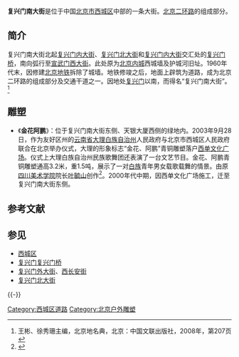{{Coord|39.90199|116.35051|type:landmark_region:CN-11_source:GoogleMaps|display=title}}
{{Infobox China Road
|路牌类型 = Beijing
|道路方向 = NS
|中文道路名称 = 复兴门南大街
|道路名称拼音 = FUXINGMEN NANDAJIE
|图片 =File:ICBC Beijing.jpg
|图片说明 = 复兴门南大街及其东侧的[[天银大厦|天银大厦]]
|道路属性 = 
|道路总长度 = 
|车速限制 = 
|行车线数量 = 
|所在地区 = [[北京市|北京市]][[西城区|西城区]]
|起点 = [[复兴门桥|复兴门桥]]（[[复兴门|复兴门]]）
|终点 = [[宣武门西大街|宣武门西大街]]
|路段主要建筑 = [[天银大厦|天银大厦]]<br>（[[中国工商银行|中国工商银行]]北京分行）<br>[[中央音乐学院|中央音乐学院]]<br>[[西便门城墙遗址公园|西便门城墙遗址公园]]
}}

'''复兴门南大街'''是位于中国[[北京市|北京市]][[西城区|西城区]]中部的一条大街。[[北京二环路|北京二环路]]的组成部分。

==简介==
复兴门南大街北起[[复兴门内大街|复兴门内大街]]、[[复兴门北大街|复兴门北大街]]和[[复兴门内大街|复兴门内大街]]交汇处的[[复兴门桥|复兴门桥]]，南向弧行至[[宣武门西大街|宣武门西大街]]。此处原为[[北京内城|北京内城]]西城墙及护城河旧址。1960年代末，因修建[[北京地铁|北京地铁]]拆除了城墙。地铁修竣之后，地面上辟筑为道路，成为北京二环路的组成部分及交通干道之一。因地处[[复兴门|复兴门]]以南，而得名“复兴门南大街”。<ref name=bjdmd>王彬、徐秀珊主编，北京地名典，北京：中国文联出版社，2008年，第207页</ref>

==雕塑==
*《'''金花阿鹏'''》：位于复兴门南大街东侧、天银大厦西侧的绿地内。2003年9月28日，作为友好区州的[[云南省|云南省]][[大理白族自治州|大理白族自治州]]人民政府与北京市西城区人民政府联合在北京举办仪式，大理的形象标志“金花、阿鹏”青铜雕塑落户[[西单文化广场|西单文化广场]]。仪式上大理白族自治州民族歌舞团还表演了一台文艺节目。金花、阿鹏青铜雕塑通高3.2米，重1.5吨，展示了一对[[白族|白族]]青年男女载歌载舞的情景。由原[[四川美术学院|四川美术学院]]院长[[叶毓山|叶毓山]]创作<ref>{{Cite web |url = http://www.people.com.cn/GB/paper39/10283/939800.html |title = “金花阿鹏”雕塑落户北京西单 |author =  |date =  |publisher = 人民日报海外版2003年9月29日，第四版 要闻·社会 |language =  |accessdate =  |quote =  |archive-date = 2018年2月18日 |archive-url = https://web.archive.org/web/20180218090212/http://www.people.com.cn/GB/paper39/10283/939800.html |dead-url = no }}</ref>。2000年代中期，因西单文化广场施工，迁至复兴门南大街东侧。

== 参考文献 ==
{{Reflist}}

== 参见 ==
{{Portal box|中华人民共和国|北京}}
* [[西城区|西城区]]
* [[复兴门_(北京)|复兴门]]{{to}}[[复兴门桥|复兴门桥]]
* [[复兴门外大街|复兴门外大街]]、[[西长安街|西长安街]]
* [[复兴门北大街|复兴门北大街]]

{{-}}
{{北京二环路}}

[[Category:西城区道路|Category:西城区道路]]
[[Category:北京户外雕塑|Category:北京户外雕塑]]